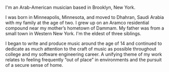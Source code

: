 I'm an Arab-American musician based in Brooklyn, New York.

I was born in Minneapolis, Minnesota, and moved to Dhahran, Saudi Arabia with my
family at the age of two. I grew up on an Aramco residential compound near my
mother’s hometown of Dammam. My father was from a small town in Western New
York. I'm the eldest of three siblings.

I began to write and produce music around the age of 14 and continued to
dedicate as much attention to the craft of music as possible throughout college
and my software engineering career. A unifying theme of my work relates to
feeling frequently “out of place” in environments and the pursuit of a secure
sense of home.
